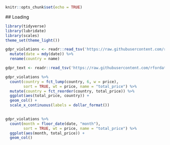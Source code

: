 ```r

knitr::opts_chunk$set(echo = TRUE)
```


## Loading

```r
library(tidyverse)
library(lubridate)
library(scales)
theme_set(theme_light())

gdpr_violations <- readr::read_tsv('https://raw.githubusercontent.com/rfordatascience/tidytuesday/master/data/2020/2020-04-21/gdpr_violations.tsv') %>% 
  mutate(date = mdy(date)) %>% 
  rename(country = name)

gdpr_text <- readr::read_tsv('https://raw.githubusercontent.com/rfordatascience/tidytuesday/master/data/2020/2020-04-21/gdpr_text.tsv')

```

```r
gdpr_violations %>%
  count(country = fct_lump(country, 6, w = price),
        sort = TRUE, wt = price, name = "total_price") %>% 
  mutate(country = fct_reorder(country, total_price)) %>% 
  ggplot(aes(total_price, country)) +
  geom_col() +
  scale_x_continuous(labels = dollar_format())
  
```

```r
gdpr_violations %>% 
  count(month = floor_date(date, "month"),
        sort = TRUE, wt = price, name = "total_price") %>% 
  ggplot(aes(month, total_price)) +
  geom_col()
```

